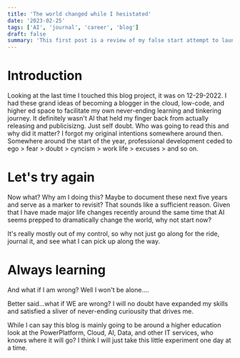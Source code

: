 ```yaml
---
title: 'The world changed while I hesistated'
date: '2023-02-25'
tags: ['AI', 'journal', 'career', 'blog']
draft: false
summary: 'This first post is a review of my false start attempt to launch a blog while concurrently learning NextJS, cloud, and other random tinkering.  WHere did I lose my way and have I found it now?  Maybe not. '
---
```


# Introduction

Looking at the last time I touched this blog project, it was on 12-29-2022. I had these grand ideas of becoming a blogger in the cloud, low-code, and higher ed space to facilitate my own never-ending learning and tinkering journey.
It definitely wasn't AI that held my finger back from actually releasing and publicisizng. Just self doubt. Who was going to read this and why did it matter? I forgot my original intentions somewhere around then. Somewhere around the
start of the year, professional development ceded to ego > fear > doubt > cyncism > work life > excuses > and so on.

# Let's try again

Now what? Why am I doing this? Maybe to document these next five years and serve as a marker to revisit? That sounds like a sufficient reason. Given that I have made major life changes recently around the same time that AI seems prepped to dramatically change the world, why not start now?

It's really mostly out of my control, so why not just go along for the ride, journal it, and see what I can pick up along the way.

# Always learning

And what if I am wrong? Well I won't be alone....

Better said...what if WE are wrong? I will no doubt have expanded my skills and satisfied a sliver of never-ending curiousity that drives me.

While I can say this blog is mainly going to be around a higher education look at the PowerPlatform, Cloud, AI, Data, and other IT services, who knows where it will go? I think I will just take this little experiment one day at a time.
